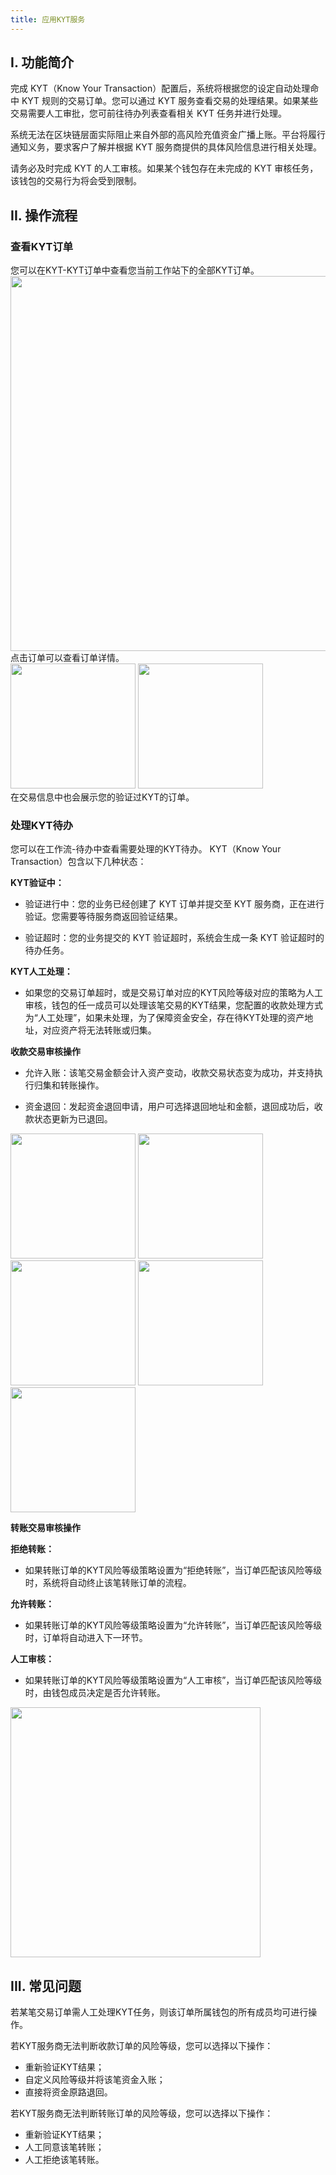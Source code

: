 ```yaml
---
title: 应用KYT服务
---
```


## I. 功能简介


完成 KYT（Know Your Transaction）配置后，系统将根据您的设定自动处理命中 KYT 规则的交易订单。您可以通过 KYT 服务查看交易的处理结果。如果某些交易需要人工审批，您可前往待办列表查看相关 KYT 任务并进行处理。

<Warning>

系统无法在区块链层面实际阻止来自外部的高风险充值资金广播上账。平台将履行通知义务，要求客户了解并根据 KYT 服务商提供的具体风险信息进行相关处理。

请务必及时完成 KYT 的人工审核。如果某个钱包存在未完成的 KYT 审核任务，该钱包的交易行为将会受到限制。
</Warning>


## II. 操作流程

### 查看KYT订单

<Steps>
<Step title="在KYT-KYT订单中查看">
您可以在KYT-KYT订单中查看您当前工作站下的全部KYT订单。

<div className="w-full flex items-center justify-center">
    <img src="/images/user-guide/截屏2025-07-02 16.54.13.png" width="600"/>
</div>
</Step>

<Step title="查看详情">
点击订单可以查看订单详情。

<div className="w-full flex items-center justify-center">
<CardGroup cols={2}>
    <img src="/images/user-guide/okyt2cn.png" width="200"/> 
    <img src="/images/user-guide/okyt3cn.png" width="200"/>
</CardGroup>
</div>

</Step>

<Step title="在交易信息中查看">
在交易信息中也会展示您的验证过KYT的订单。

</Step>
</Steps>


### 处理KYT待办
<Steps>
<Step title="在待办中查看">
您可以在工作流-待办中查看需要处理的KYT待办。

</Step>

<Step title="KYT状态">
KYT（Know Your Transaction）包含以下几种状态：

**KYT验证中：**

* 验证进行中：您的业务已经创建了 KYT 订单并提交至 KYT 服务商，正在进行验证。您需要等待服务商返回验证结果。

* 验证超时：您的业务提交的 KYT 验证超时，系统会生成一条 KYT 验证超时的待办任务。

**KYT人工处理：**

* 如果您的交易订单超时，或是交易订单对应的KYT风险等级对应的策略为人工审核，钱包的任一成员可以处理该笔交易的KYT结果，您配置的收款处理方式为“人工处理”，如果未处理，为了保障资金安全，存在待KYT处理的资产地址，对应资产将无法转账或归集。

**收款交易审核操作**

* 允许入账：该笔交易金额会计入资产变动，收款交易状态变为成功，并支持执行归集和转账操作。

* 资金退回：发起资金退回申请，用户可选择退回地址和金额，退回成功后，收款状态更新为已退回。


<div className="w-full flex items-center justify-center">
<CardGroup cols={5}>
    <img src="/images/user-guide/returnfund1-cn.jpeg" width="200"/> 
    <img src="/images/user-guide/returnfund2-cn.jpeg" width="200"/>
    <img src="/images/user-guide/returnfund3-cn.jpeg" width="200"/>
    <img src="/images/user-guide/returnfund4-cn.jpeg" width="200"/>
    <img src="/images/user-guide/returnfund5-cn.jpeg" width="200"/>
</CardGroup>
</div>


**转账交易审核操作**

**拒绝转账：**

* 如果转账订单的KYT风险等级策略设置为“拒绝转账”，当订单匹配该风险等级时，系统将自动终止该笔转账订单的流程。

**允许转账：**

* 如果转账订单的KYT风险等级策略设置为“允许转账”，当订单匹配该风险等级时，订单将自动进入下一环节。

**人工审核：**

* 如果转账订单的KYT风险等级策略设置为“人工审核”，当订单匹配该风险等级时，由钱包成员决定是否允许转账。

<div className="w-full flex items-center justify-center">
    <img src="/images/user-guide/kyttransfer-cn.png" width="400"/>
</div>


</Step>
</Steps>


## III. 常见问题

<Accordion title="哪些成员可以处理KYT任务？">
若某笔交易订单需人工处理KYT任务，则该订单所属钱包的所有成员均可进行操作。
</Accordion>

<Accordion title="若收款交易无法获取KYT风险等级，我该怎么处理？">

若KYT服务商无法判断收款订单的风险等级，您可以选择以下操作：
* 重新验证KYT结果；
* 自定义风险等级并将该笔资金入账；
* 直接将资金原路退回。
</Accordion>

<Accordion title="若转账交易无法获取KYT风险等级，我该怎么处理？">

若KYT服务商无法判断转账订单的风险等级，您可以选择以下操作：

* 重新验证KYT结果；
* 人工同意该笔转账；
* 人工拒绝该笔转账。
</Accordion>